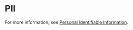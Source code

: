
# PII

For more information, see [Personal Identifiable Information](https://www.dol.gov/general/ppii).
